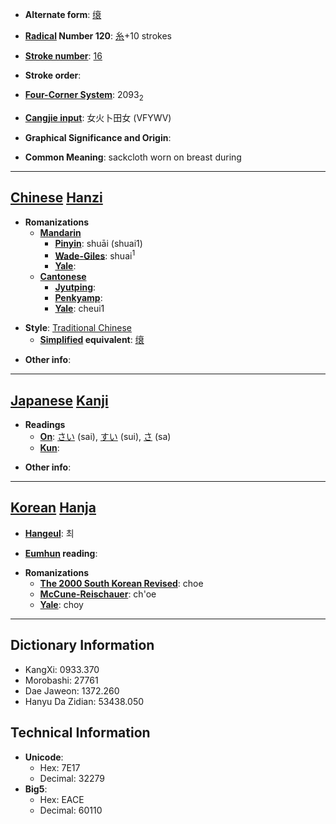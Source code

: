 * '''Alternate form''': [[缞]]

* '''[[Wiktionary:Chinese radical index| Radical]] Number 120''': [[Wiktionary:Chinese radical index 糸|糸]]+10 strokes

* '''[[Wiktionary:Chinese total strokes index|Stroke number]]''': [[Wiktionary:Chinese total strokes index 16|16]]

* '''Stroke order''': 

* '''[[Wiktionary:Chinese four corner index|Four-Corner System]]''': 2093<sub>2</sub>

* '''[[Wiktionary:Chinese Cangjie index|Cangjie input]]''': 女火卜田女 (VFYWV)

* '''Graphical Significance and Origin''': 

* '''Common Meaning''': sackcloth worn on breast during

----

== [[Chinese]] [[Hanzi]] ==

* '''Romanizations'''
** '''[[Mandarin]]'''
*** '''[[Pinyin]]''': shuāi (shuai1)
*** '''[[Wade-Giles]]''': shuai<sup>1</sup>
*** '''[[Yale]]''': 
** '''[[Cantonese]]'''
*** '''[[Jyutping]]''':
*** '''[[Penkyamp]]''': 
*** '''[[Yale]]''': cheui1

* '''Style''': [[Traditional Chinese]] 
** '''[[Simplified Chinese|Simplified]] equivalent''': [[缞]]

* '''Other info''': 

----

== [[Japanese]] [[Kanji]] ==

* '''Readings'''
** '''[[On]]''': [[さい]] (sai), [[すい]] (sui), [[さ]] (sa)
** '''[[Kun]]''': 

* '''Other info''':  

----

== [[Korean]] [[Hanja]] ==

* '''[[Hangeul]]''': 최

* '''[[Eumhun]] reading''': 

* '''Romanizations'''
** '''[[The 2000 South Korean Revised Romanization|The 2000 South Korean Revised]]''': choe
** '''[[McCune-Reischauer]]''': ch'oe
** '''[[Yale]]''': choy

----

== Dictionary Information ==

* KangXi: 0933.370
* Morobashi: 27761
* Dae Jaweon: 1372.260
* Hanyu Da Zidian: 53438.050

== Technical Information ==

* '''Unicode''':
** Hex: 7E17
** Decimal: 32279
* '''Big5''':
** Hex: EACE
** Decimal: 60110
